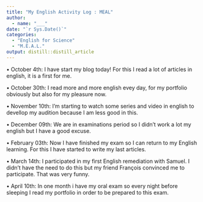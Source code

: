 ```yaml
---
title: "My English Activity Log : MEAL"
author:
  - name: "___" 
date: "`r Sys.Date()`"
categories:
  - "English for Science"
  - "M.E.A.L."
output: distill::distill_article
---
```



• October 4th: I have start my blog today! For this I read a lot of articles in english, it is a first for me.

• October 30th: I read more and more english evey day, for my portfolio obviously but also for my pleasure now.

• November 10th: I’m starting to watch some series and video in english to devellop my audition because I am less good in this.

• December 09th: We are in examinations period so I didn't work a lot my english but I have a good excuse.

• February 03th: Now I have finished my exam so I can return to my English learning. For this I have started to write my last articles.

• March 14th: I participated in my first English remediation with Samuel. I didn't have the need to do this but my friend François convinced me to participate. That was very funny.

• April 10th: In one month i have my oral exam so every night before sleeping I read my portfolio in order to be prepared to this exam.



